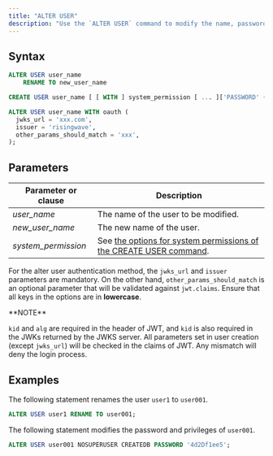 ```yaml
---
title: "ALTER USER"
description: "Use the `ALTER USER` command to modify the name, password, system permissions, and other properties of an existing user."
---
```


## Syntax

```sql Alter user name
ALTER USER user_name
    RENAME TO new_user_name

```

```sql Alter user properties
CREATE USER user_name [ [ WITH ] system_permission [ ... ]['PASSWORD' { password | NULL }] ];

```

```sql Alter user authentication method
ALTER USER user_name WITH oauth (
  jwks_url = 'xxx.com',
  issuer = 'risingwave',
  other_params_should_match = 'xxx',
);
```

## Parameters

| Parameter or clause  | Description                                                                                                             |
| -------------------- | ----------------------------------------------------------------------------------------------------------------------- |
| _user\_name_         | The name of the user to be modified.                                                                                    |
| _new\_user\_name_    | The new name of the user.                                                                                               |
| _system\_permission_ | See [the options for system permissions of the CREATE USER command](/docs/current/sql-create-user/#system-permissions). |

For the alter user authentication method, the `jwks_url` and `issuer` parameters are mandatory. On the other hand, `other_params_should_match` is an optional parameter that will be validated against `jwt.claims`. Ensure that all keys in the options are in **lowercase**.

<Info>
**NOTE**

`kid` and `alg` are required in the header of JWT, and `kid` is also required in the JWKs returned by the JWKS server. All parameters set in user creation (except `jwks_url`) will be checked in the claims of JWT. Any mismatch will deny the login process.
</Info>

## Examples

The following statement renames the user `user1` to `user001`.

```sql
ALTER USER user1 RENAME TO user001;
```

The following statement modifies the password and privileges of `user001`.

```sql
ALTER USER user001 NOSUPERUSER CREATEDB PASSWORD '4d2Df1ee5';
```
